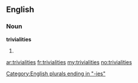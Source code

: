 ==English==

===Noun===
'''trivialities'''

# {{plural of|[[triviality]]}}

[[Category:English plurals ending in "-ies"]]

[[ar:trivialities]]
[[fr:trivialities]]
[[my:trivialities]]
[[no:trivialities]]